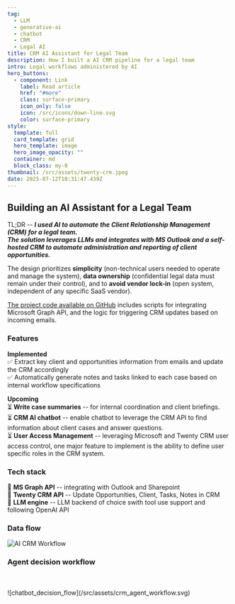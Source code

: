 ```yaml
---
tag:
  - LLM
  - generative-ai
  - chatbot
  - CRM
  - Legal AI
title: CRM AI Assistant for Legal Team
description: How I built a AI CRM pipeline for a legal team
intro: Legal workflows administered by AI
hero_buttons:
  - component: Link
    label: Read article
    href: "#more"
    class: surface-primary
    icon_only: false
    icon: /src/icons/down-line.svg
    color: surface-primary
style:
  template: full
  card_template: grid
  hero_template: image
  hero_image_opacity: ""
  container: md
  block_class: my-0
thumbnail: /src/assets/twenty-crm.jpeg
date: 2025-07-12T10:31:47.439Z
---
```


## Building an AI Assistant for a Legal Team

TL;DR -- ***I used AI to automate the Client Relationship Management (CRM) for a legal team.  
The solution leverages LLMs and integrates with MS Outlook and a self-hosted CRM to automate administration and reporting of client opportunities.***

The design prioritizes **simplicity** (non-technical users needed to operate and manage the system), **data ownership** (confidential legal data must remain under their control), and to **avoid vendor lock-in** (open system, independent of any specific SaaS vendor).

[The project code available on GitHub](https://github.com/eolecvk/trustlink-workflow) includes scripts for integrating Microsoft Graph API, and the logic for triggering CRM updates based on incoming emails.


### Features

**Implemented**  
✅ Extract key client and opportunities information from emails and update the CRM accordingly  
✅ Automatically generate notes and tasks linked to each case based on internal workflow specifications  


**Upcoming**  
⏳ **Write case summaries** -- for internal coordination and client briefings.  
⏳ **CRM AI chatbot** -- enable chatbot to leverage the CRM API to find information about client cases and answer questions.  
⏳ **User Access Management** -- leveraging Microsoft and Twenty CRM user access control, one major feature to implement is the ability to define user specific roles in the CRM system.


### Tech stack
🔧 **MS Graph API** -- integrating with Outlook and Sharepoint  
🔧 **Twenty CRM API** -- Update Opportunities, Client, Tasks, Notes in CRM  
🔧 **LLM engine** -- LLM backend of choice swith tool use support and following OpenAI API


### Data flow 

![AI CRM Workflow](/src/assets/crm-ai-mermaid.png)


### Agent decision workflow 

<br />
<br />
![chatbot_decision_flow](/src/assets/crm_agent_workflow.svg)

<br />
<br />
